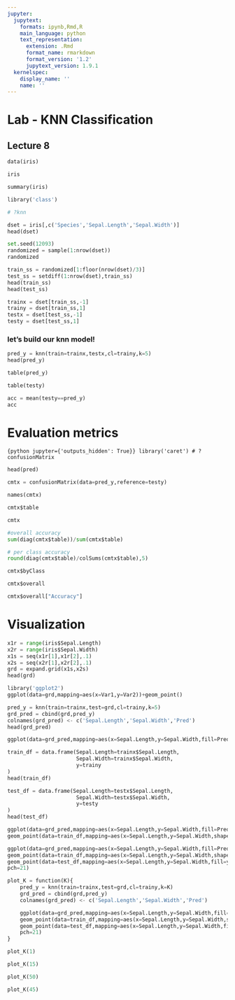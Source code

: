```yaml
---
jupyter:
  jupytext:
    formats: ipynb,Rmd,R
    main_language: python
    text_representation:
      extension: .Rmd
      format_name: rmarkdown
      format_version: '1.2'
      jupytext_version: 1.9.1
  kernelspec:
    display_name: ''
    name: ''
---
```


# Lab - KNN Classification
## Lecture 8 

```python
data(iris)
```

```python
iris
```

```python
summary(iris)
```

```python
library('class')
```

```python
# ?knn
```

```python
dset = iris[,c('Species','Sepal.Length','Sepal.Width')]
head(dset)
```

```python
set.seed(12093)
randomized = sample(1:nrow(dset))
randomized
```

```python
train_ss = randomized[1:floor(nrow(dset)/3)]
test_ss = setdiff(1:nrow(dset),train_ss)
head(train_ss)
head(test_ss)
```

```python
trainx = dset[train_ss,-1]
trainy = dset[train_ss,1]
testx = dset[test_ss,-1]
testy = dset[test_ss,1]
```

### let's build our knn model!

```python
pred_y = knn(train=trainx,testx,cl=trainy,k=5)
head(pred_y)
```

```python
table(pred_y)
```

```python
table(testy)
```

```python
acc = mean(testy==pred_y)
acc
```

# Evaluation metrics

```{python jupyter={'outputs_hidden': True}}
library('caret')
# ?confusionMatrix
```

```python
head(pred)
```

```python
cmtx = confusionMatrix(data=pred_y,reference=testy)
```

```python
names(cmtx)
```

```python
cmtx$table
```

```python
cmtx
```

```python
#overall accuracy
sum(diag(cmtx$table))/sum(cmtx$table)
```

```python
# per class accuracy 
round(diag(cmtx$table)/colSums(cmtx$table),5)
```

```python
cmtx$byClass
```

```python
cmtx$overall
```

```python
cmtx$overall["Accuracy"]
```

# Visualization

```python
x1r = range(iris$Sepal.Length)
x2r = range(iris$Sepal.Width)
x1s = seq(x1r[1],x1r[2],.1)
x2s = seq(x2r[1],x2r[2],.1)
grd = expand.grid(x1s,x2s)
head(grd)
```

```python
library('ggplot2')
ggplot(data=grd,mapping=aes(x=Var1,y=Var2))+geom_point()
```

```python
pred_y = knn(train=trainx,test=grd,cl=trainy,k=5)
grd_pred = cbind(grd,pred_y)
colnames(grd_pred) <- c('Sepal.Length','Sepal.Width','Pred')
head(grd_pred)
```

```python
ggplot(data=grd_pred,mapping=aes(x=Sepal.Length,y=Sepal.Width,fill=Pred))+geom_tile()
```

```python
train_df = data.frame(Sepal.Length=trainx$Sepal.Length,
                      Sepal.Width=trainx$Sepal.Width,
                      y=trainy
)
head(train_df)
```

```python
test_df = data.frame(Sepal.Length=testx$Sepal.Length,
                      Sepal.Width=testx$Sepal.Width,
                      y=testy
)
head(test_df)
```

```python
ggplot(data=grd_pred,mapping=aes(x=Sepal.Length,y=Sepal.Width,fill=Pred))+geom_tile()+
geom_point(data=train_df,mapping=aes(x=Sepal.Length,y=Sepal.Width,shape=y),inherit.aes=FALSE)
```

```python
ggplot(data=grd_pred,mapping=aes(x=Sepal.Length,y=Sepal.Width,fill=Pred))+geom_tile()+
geom_point(data=train_df,mapping=aes(x=Sepal.Length,y=Sepal.Width,shape=y),inherit.aes=FALSE)+
geom_point(data=test_df,mapping=aes(x=Sepal.Length,y=Sepal.Width,fill=y),inherit.aes=FALSE,
pch=21)
```

```python
plot_K = function(K){
    pred_y = knn(train=trainx,test=grd,cl=trainy,k=K)
    grd_pred = cbind(grd,pred_y)
    colnames(grd_pred) <- c('Sepal.Length','Sepal.Width','Pred')

    ggplot(data=grd_pred,mapping=aes(x=Sepal.Length,y=Sepal.Width,fill=Pred))+geom_tile()+
    geom_point(data=train_df,mapping=aes(x=Sepal.Length,y=Sepal.Width,shape=y),inherit.aes=FALSE)+
    geom_point(data=test_df,mapping=aes(x=Sepal.Length,y=Sepal.Width,fill=y),inherit.aes=FALSE,
    pch=21)
}
```

```python
plot_K(1)
```

```python
plot_K(15)
```

```python
plot_K(50)
```

```python
plot_K(45)
```

```python

```
